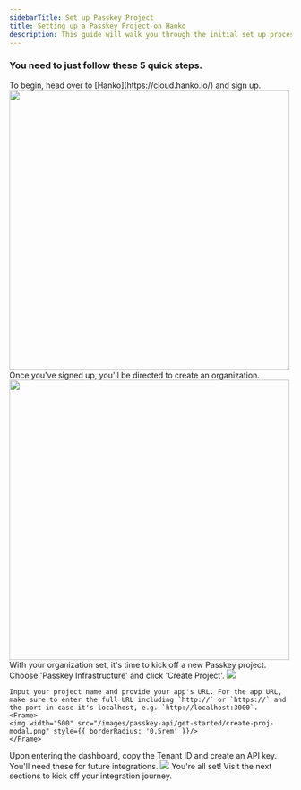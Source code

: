 ```yaml
---
sidebarTitle: Set up Passkey Project
title: Setting up a Passkey Project on Hanko
description: This guide will walk you through the initial set up process of a Passkey project on Hanko Cloud.
---
```


### You need to just follow these 5 quick steps.

<Steps>
<Step title="Sign Up">
    To begin, head over to [Hanko](https://cloud.hanko.io/) and sign up. 
<Frame>
<img width="500" src="/images/get-started/create-acc.png" />
</Frame>
</Step>
<Step title="Create an Organization">
    Once you've signed up, you'll be directed to create an organization.
    <Frame>
    <img width="500" src="/images/get-started/create-org.png" />
    </Frame>
</Step>
<Step title="Initiate a new Passkey Project">
    With your organization set, it's time to kick off a new Passkey project. Choose 'Passkey Infrastructure' and click 'Create Project'.
    <Frame>
    <img src="/images/passkey-api/get-started/create-project.png" style={{ borderRadius: '0.5rem' }}/>
    </Frame>

    Input your project name and provide your app's URL. For the app URL, make sure to enter the full URL including `http://` or `https://` and the port in case it's localhost, e.g. `http://localhost:3000`.
    <Frame>
    <img width="500" src="/images/passkey-api/get-started/create-proj-modal.png" style={{ borderRadius: '0.5rem' }}/>
    </Frame>
</Step>
<Step title="Get Tenant ID and API key">
    Upon entering the dashboard, copy the Tenant ID and create an API key. You'll need these for future integrations.
    <Frame>
    <img src="/images/passkey-api/get-started/tenant-api-key.png" style={{ borderRadius: '0.5rem' }}/>
    </Frame>
</Step>
<Step title="Dive into Integrations">
    You're all set! Visit the next sections to kick off your integration journey.
<CardGroup cols={2}>
<Card
    title="Next.js with NextAuth"
    href="/passkey-api/next-auth"
>
</Card>
<Card
    title="Our JS/TS SDK"
    href="/passkey-api/js-sdk"
>
</Card>
<Card
    title="Node.js example wihtout using SDK"
    href="/passkey-api/example-implementation"
>
</Card>
<Card
    title="Example Payment Transaction"
    href="/passkey-api/example-transaction"
>
</Card>
</CardGroup>
</Step>
</Steps>
